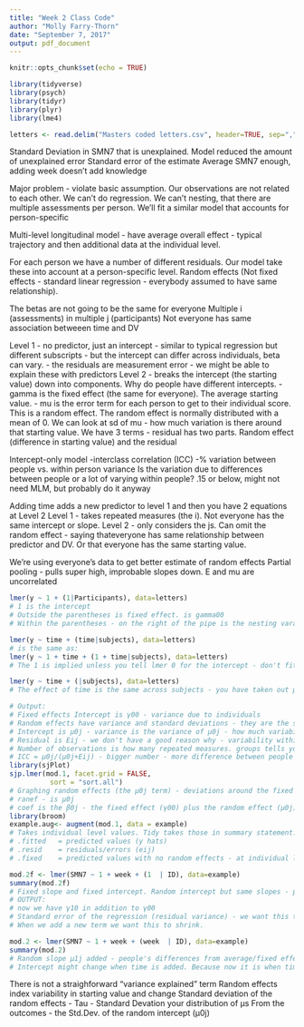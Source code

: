 ```yaml
---
title: "Week 2 Class Code"
author: "Molly Farry-Thorn"
date: "September 7, 2017"
output: pdf_document
---
```


```r
knitr::opts_chunk$set(echo = TRUE)
```

```r
library(tidyverse)
library(psych)
library(tidyr)
library(plyr)
library(lme4)
```

```r
letters <- read.delim("Masters coded letters.csv", header=TRUE, sep=",")

```
Standard Deviation in SMN7 that is unexplained.
Model reduced the amount of unexplained error
Standard error of the estimate
Average SMN7 enough, adding week doesn't add knowledge

Major problem - violate basic assumption. Our observations are not related to each other. We can't do regression. We can't nesting, that there are multiple assessments per person. 
We'll fit a similar model that accounts for person-specific 

Multi-level longitudinal model - have average overall effect - typical trajectory and then additional data at the individual level.

For each person we have a number of different residuals. Our model take these into account at a person-specific level. Random effects (Not fixed effects - standard linear regression - everybody assumed to have same relationship).

The betas are not going to be the same for everyone
Multiple i (assessments) in multiple j (participants)
Not everyone has same association betweeen time and DV

Level 1 - no predictor, just an intercept - similar to typical regression but different subscripts
        - but the intercept can differ across individuals, beta can vary.
        - the residuals are measurement error - we might be able to explain these with predictors
Level 2 - breaks the intercept (the starting value) down into components. Why do people have different intercepts. 
        - gamma is the fixed effect (the same for everyone). The average starting value. 
        - mu is the error term for each person to get to their individual score. This is a random effect. The random effect is normally distributed with a mean of 0. We can look at sd of mu - how much variation is there around that starting value.
We have 3 terms - residual has two parts. Random effect (difference in starting value) and the residual

Intercept-only model
-interclass correlation (ICC)
  -% variation between people vs. within person variance
  Is the variation due to differences between people or a lot of varying within people?
  .15 or below, might not need MLM, but probably do it anyway

Adding time adds a new predictor to level 1 and then you have 2 equations at Level 2
Level 1 - takes repeated measures (the i). Not everyone has the same intercept or slope.
Level 2 - only considers the js. Can omit the random effect - saying thateveryone has same relationship between predictor and DV. Or that everyone has the same starting value.

We're using everyone's data to get better estimate of random effects
Partial pooling - pulls super high, improbable slopes down.
E and mu are uncorrelated 

```r
lmer(y ~ 1 + (1|Participants), data=letters)
# 1 is the intercept 
# Outside the parentheses is fixed effect. is gamma00
# Within the parentheses - on the right of the pipe is the nesting varaible (group factor corresponding to the j term). To the left of the pipe is how you specifiy your random effects. The 1 means there is a random effect - different intercept for each participant - μoj)

lmer(y ~ time + (time|subjects), data=letters)
# is the same as:
lmer(y ~ 1 + time + (1 + time|subjects), data=letters)
# The 1 is implied unless you tell lmer 0 for the intercept - don't fit an intercept

lmer(y ~ time + (|subjects), data=letters)
# The effect of time is the same across subjects - you have taken out μij. Assuming fixed effects the same across participants - the slope the same.

# Output:
# Fixed effects Intercept is γ00 - variance due to individuals
# Random effects have variance and standard deviations - they are the same measure
# Intercept is μ0j - variance is the variance of μ0j - how much variabiltiy in the mean y value
# Residual is Eij - we don't have a good reason why - variability within a person
# Number of observations is how many repeated measures. groups tells you number of participant
# ICC = μ0j/(μ0j+Eij) - bigger number - more difference between people - trait not state
library(sjPlot)
sjp.lmer(mod.1, facet.grid = FALSE, 
          sort = "sort.all")
# Graphing random effects (the μ0j term) - deviations around the fixed effect intercept - they have a mean of 0. Each random effect is just an estimate.
# ranef - is μ0j
# coef is the β0j - the fixed effect (γ00) plus the random effect (μ0j) for each person
library(broom)
example.aug<- augment(mod.1, data = example)
# Takes individual level values. Tidy takes those in summary statement.Glance is R^2
# .fitted   = predicted values (y hats)
# .resid    = residuals/errors (eij)
# .fixed    = predicted values with no random effects - at individual level
```


```r
mod.2f <- lmer(SMN7 ~ 1 + week + (1  | ID), data=example)
summary(mod.2f)
# Fixed slope and fixed intercept. Random intercept but same slopes - parallel lines starting from different points
# OUTPUT:
# now we have γ10 in addition to γ00
# Standard error of the regression (residual variance) - we want this to go to zero.
# When we add a new term we want this to shrink.

mod.2 <- lmer(SMN7 ~ 1 + week + (week  | ID), data=example)
summary(mod.2)
# Random slope μ1j added - people's differences from average/fixed effect slope. If large there are people going up and people goign down - lots of variability.
# Intercept might change when time is added. Because now it is when time = 0 
```

There is not a straighforward "variance explained" term
Random effects index variability in starting value and change 
Standard deviation of the random effects - Tau - Standard Devation your distribution of μs
From the outcomes - the Std.Dev. of the random intercept (μ0j) 
